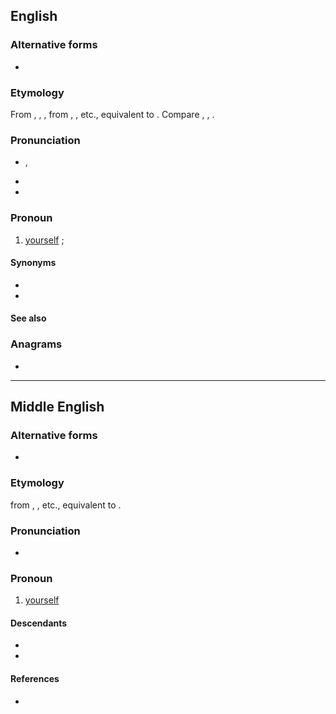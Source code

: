 {{also|Thyself}}
==English==

===Alternative forms===
* {{alter|en|Thyself||honorific}}

===Etymology===
From {{inh|en|enm|thy-selfe}}, {{m|enm|thiself}}, {{m|enm|thi-zelf}}, from {{der|en|ang|þīnes silfes}}, {{m|ang|þīnre sylfre}}, etc., equivalent to {{suffix|en|thy|self}}. Compare {{cog|enm|thou-self}}, {{cog|ang|þē sylfum}}, {{m|ang|þē selfum}}.

===Pronunciation===
* {{enPR|''th''ī-sĕlf'}}, {{IPA|en|/ðaɪˈsɛlf/}}
* {{audio|en|LL-Q1860 (eng)-Vealhurl-thyself.wav|Audio (RP)}}
* {{hyph|en|thy|self}}

===Pronoun===
{{head|en|pronoun|cat2=second person pronouns}}

# {{lb|en|archaic|literary|dialectal}} [[yourself]] {{qualifier|as the object of a verb or preposition or as an intensifier}}; {{non-gloss definition|reflexive case of ''[[thou]]''}}
#: {{ux|en|Thou hast only '''thyself''' to blame.}}
#: {{ux|en|Thou '''thyself''' art to blame.}}
#: {{uxi|en|[[physician, heal thyself|Physician, heal '''thyself''']].}}

====Synonyms====
* {{l|en|theeself}}
* {{l|en|thineself}}

====See also====
{{English personal pronouns}}

===Anagrams===
* {{anagrams|en|a=efhlsty|Flythes}}

----
==Middle English==
 
===Alternative forms===
* {{alter|enm|thiself}} 
 
===Etymology===
from {{inh|enm|ang|þīnes silfes}}, {{m|ang|þīnre sylfre}}, etc., equivalent to {{compound|enm|thy|self}}.

===Pronunciation===
* {{IPA|enm|/ˈθiːsɛlf/}}  
 
===Pronoun===
{{enm-pron}}
 
# [[yourself]]

====Descendants====
* {{desc|en|thyself}}
* {{desc|yol|theezil}}
 
====References====
* {{R:MED Online|entry=thī-self|pos=pron|id=MED45348}}